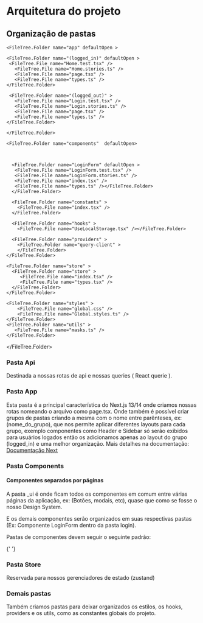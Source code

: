 
# Arquitetura do projeto

## Organização de pastas

<FileTree>
  <FileTree.Folder name="src" defaultOpen >
    <FileTree.Folder name="api" >
      <FileTree.Folder name="common" >
        <FileTree.File name="fetchers.ts" />
      </FileTree.Folder>
         <FileTree.Folder name="login" >
        <FileTree.File name="fetchers.ts" />
          <FileTree.File name="queries.ts" />
      </FileTree.Folder>
    </FileTree.Folder>

    <FileTree.Folder name="app" defaultOpen >

    <FileTree.Folder name="(logged_in)" defaultOpen >
     <FileTree.File name="Home.test.tsx" />
       <FileTree.File name="Home.stories.ts" />
       <FileTree.File name="page.tsx" />
       <FileTree.File name="types.ts" />
    </FileTree.Folder>

     <FileTree.Folder name="(logged_out)" >
       <FileTree.File name="Login.test.tsx" />
       <FileTree.File name="Login.stories.ts" />
       <FileTree.File name="page.tsx" />
       <FileTree.File name="types.ts" />
    </FileTree.Folder>

    </FileTree.Folder>

    <FileTree.Folder name="components"  defaultOpen>



      <FileTree.Folder name="LoginForm" defaultOpen >
       <FileTree.File name="LoginForm.test.tsx" />
       <FileTree.File name="LoginForm.stories.ts" />
       <FileTree.File name="index.tsx" />
       <FileTree.File name="types.ts" /></FileTree.Folder>
      </FileTree.Folder>

      <FileTree.Folder name="constants" >
        <FileTree.File name="index.tsx" />
      </FileTree.Folder>

      <FileTree.Folder name="hooks" >
        <FileTree.File name="UseLocalStorage.tsx" /></FileTree.Folder>

      <FileTree.Folder name="providers" >
        <FileTree.Folder name="query-client" >
        </FileTree.Folder>
    </FileTree.Folder>

    <FileTree.Folder name="store" >
      <FileTree.Folder name="store" >
         <FileTree.File name="index.tsx" />
         <FileTree.File name="types.tsx" />
      </FileTree.Folder>
    </FileTree.Folder>

    <FileTree.Folder name="styles" >
        <FileTree.File name="global.css" />
        <FileTree.File name="Global.styles.ts" />
    </FileTree.Folder>
    <FileTree.Folder name="utils" >
       <FileTree.File name="masks.ts" />
    </FileTree.Folder>

</FileTree.Folder>

</FileTree>

### Pasta Api

Destinada a nossas rotas de api e nossas queries ( React querie ).

### Pasta App

Esta pasta é a principal característica do Next.js 13/14 onde criamos nossas rotas nomeando o arquivo como page.tsx.
Onde também é possível criar grupos de pastas criando a mesma com o nome entre parênteses, ex: (nome_do_grupo), que nos permite aplicar diferentes layouts para cada grupo, exemplo componentes como Header e Sidebar só serão exibidos para usuários logados então os adicionamos apenas ao layout do grupo (logged_in) e uma melhor organização.
Mais detalhes na documentação:
[Documentação Next](https://nextjs.org/docs/app/building-your-application/routing)

### Pasta Components

#### Componentes separados por páginas

A pasta \_ui é onde ficam todos os componentes em comum entre várias páginas da aplicação, ex: (Botões, modais, etc), quase que como se fosse o nosso Design System.

E os demais componentes serão organizados em suas respectivas pastas (Ex: Componente LoginForm dentro da pasta login).

Pastas de componentes devem seguir o seguinte padrão:

{' '}

<FileTree>
  <FileTree.Folder name="LoginForm" defaultOpen>
    <FileTree.File name="LoginForm.test.tsx" />
    <FileTree.File name="LoginForm.stories.ts" />
    <FileTree.File name="index.tsx" />
    <FileTree.File name="types.ts" />
    <FileTree.File name="mocks.ts" />
  </FileTree.Folder>
</FileTree>

### Pasta Store

Reservada para nossos gerenciadores de estado
(zustand)

### Demais pastas

Também criamos pastas para deixar organizados os estilos, os hooks, providers e os utils, como as constantes globais do projeto.
